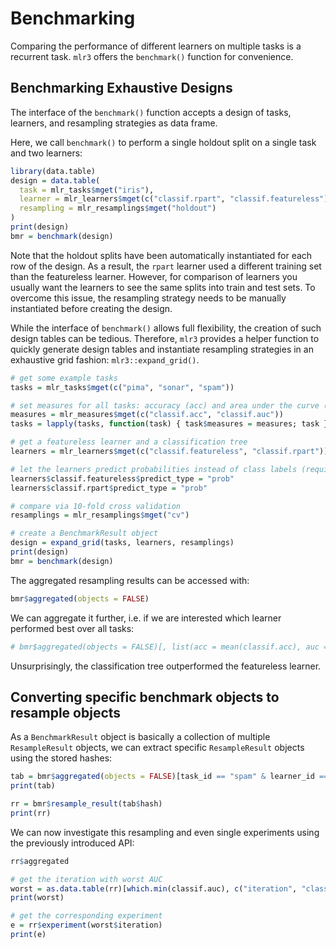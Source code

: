 # Benchmarking {#benchmarking}

Comparing the performance of different learners on multiple tasks is a recurrent task.
`mlr3` offers the `benchmark()` function for convenience.

## Benchmarking Exhaustive Designs
The interface of the `benchmark()` function accepts a design of tasks, learners, and resampling strategies as data frame.

Here, we call `benchmark()` to perform a single holdout split on a single task and two learners:
```r
library(data.table)
design = data.table(
  task = mlr_tasks$mget("iris"),
  learner = mlr_learners$mget(c("classif.rpart", "classif.featureless")),
  resampling = mlr_resamplings$mget("holdout")
)
print(design)
bmr = benchmark(design)
```

Note that the holdout splits have been automatically instantiated for each row of the design.
As a result, the `rpart` learner used a different training set than the featureless learner.
However, for comparison of learners you usually want the learners to see the same splits into train and test sets.
To overcome this issue, the resampling strategy needs to be manually instantiated before creating the design.

While the interface of `benchmark()` allows full flexibility, the creation of such design tables can be tedious.
Therefore, `mlr3` provides a helper function to quickly generate design tables and instantiate resampling strategies in an exhaustive grid fashion: `mlr3::expand_grid()`.

```r
# get some example tasks
tasks = mlr_tasks$mget(c("pima", "sonar", "spam"))

# set measures for all tasks: accuracy (acc) and area under the curve (auc)
measures = mlr_measures$mget(c("classif.acc", "classif.auc"))
tasks = lapply(tasks, function(task) { task$measures = measures; task })

# get a featureless learner and a classification tree
learners = mlr_learners$mget(c("classif.featureless", "classif.rpart"))

# let the learners predict probabilities instead of class labels (required for AUC measure)
learners$classif.featureless$predict_type = "prob"
learners$classif.rpart$predict_type = "prob"

# compare via 10-fold cross validation
resamplings = mlr_resamplings$mget("cv")

# create a BenchmarkResult object
design = expand_grid(tasks, learners, resamplings)
print(design)
bmr = benchmark(design)
```

The aggregated resampling results can be accessed with:

```r
bmr$aggregated(objects = FALSE)
```
We can aggregate it further, i.e. if we are interested which learner performed best over all tasks:

```r
# bmr$aggregated(objects = FALSE)[, list(acc = mean(classif.acc), auc = mean(classif.auc)), by = "learner_id"]
```

Unsurprisingly, the classification tree outperformed the featureless learner.

## Converting specific benchmark objects to resample objects

As a `BenchmarkResult` object is basically a collection of multiple `ResampleResult` objects, we can extract specific `ResampleResult` objects using the stored hashes:

```r
tab = bmr$aggregated(objects = FALSE)[task_id == "spam" & learner_id == "classif.rpart"]
print(tab)

rr = bmr$resample_result(tab$hash)
print(rr)
```

We can now investigate this resampling and even single experiments using the previously introduced API:

```r
rr$aggregated

# get the iteration with worst AUC
worst = as.data.table(rr)[which.min(classif.auc), c("iteration", "classif.auc")]
print(worst)

# get the corresponding experiment
e = rr$experiment(worst$iteration)
print(e)
```
